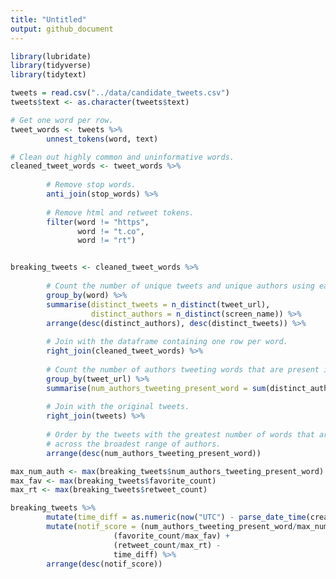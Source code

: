 ```yaml
---
title: "Untitled"
output: github_document
---
```


```r
library(lubridate)
library(tidyverse)
library(tidytext)
```

```r
tweets = read.csv("../data/candidate_tweets.csv")
tweets$text <- as.character(tweets$text)
```


```r

# Get one word per row.
tweet_words <- tweets %>%
        unnest_tokens(word, text)

# Clean out highly common and uninformative words.
cleaned_tweet_words <- tweet_words %>%
        
        # Remove stop words.
        anti_join(stop_words) %>%
        
        # Remove html and retweet tokens.
        filter(word != "https",
               word != "t.co",
               word != "rt")


breaking_tweets <- cleaned_tweet_words %>%
        
        # Count the number of unique tweets and unique authors using each word.
        group_by(word) %>%
        summarise(distinct_tweets = n_distinct(tweet_url),
                  distinct_authors = n_distinct(screen_name)) %>%
        arrange(desc(distinct_authors), desc(distinct_tweets)) %>% 
        
        # Join with the dataframe containing one row per word.
        right_join(cleaned_tweet_words) %>% 
        
        # Count the number of authors tweeting words that are present in each tweet.
        group_by(tweet_url) %>%
        summarise(num_authors_tweeting_present_word = sum(distinct_authors)) %>% 
        
        # Join with the original tweets.
        right_join(tweets) %>% 
        
        # Order by the tweets with the greatest number of words that are present
        # across the broadest range of authors.
        arrange(desc(num_authors_tweeting_present_word))

max_num_auth <- max(breaking_tweets$num_authors_tweeting_present_word)
max_fav <- max(breaking_tweets$favorite_count)
max_rt <- max(breaking_tweets$retweet_count)

breaking_tweets %>%
        mutate(time_diff = as.numeric(now("UTC") - parse_date_time(created_at_stamp, "Ymd HMS"))) %>% 
        mutate(notif_score = (num_authors_tweeting_present_word/max_num_auth) +
                       (favorite_count/max_fav) +
                       (retweet_count/max_rt) -
                       time_diff) %>% 
        arrange(desc(notif_score))

```








